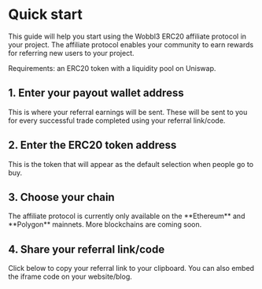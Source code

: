 
# Quick start

This guide will help you start using the Wobbl3 ERC20 affiliate protocol in your project. The affiliate protocol enables your community to earn rewards for referring new users to your project. 

<Callout type="error" emoji="️❗️">
    Requirements: an ERC20 token with a liquidity pool on Uniswap. 
</Callout>

## 1. Enter your payout wallet address

This is where your referral earnings will be sent. These will be sent to you for every successful trade completed using your referral link/code.

<InputWalletAddress />

## 2. Enter the ERC20 token address

This is the token that will appear as the default selection when people go to buy.

<InputERC20ContractAddress />

## 3. Choose your chain

<Callout type="info" emoji="ℹ️">
    The affiliate protocol is currently only available on the **Ethereum** and **Polygon** mainnets. More blockchains are coming soon.
</Callout>

<SelectChain />

## 4. Share your referral link/code

Click below to copy your referral link to your clipboard. You can also embed the iframe code on your website/blog.

<InputURL />
